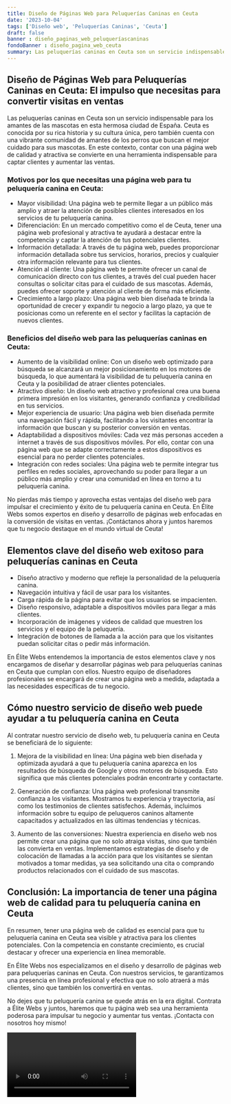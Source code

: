 ```yaml
---
title: Diseño de Páginas Web para Peluquerías Caninas en Ceuta
date: '2023-10-04'
tags: ['Diseño web', 'Peluquerías Caninas', 'Ceuta']
draft: false
banner : diseño_paginas_web_peluqueríascaninas
fondoBanner : diseño_pagina_web_ceuta
summary: Las peluquerías caninas en Ceuta son un servicio indispensable para los amantes de las mascotas en esta hermosa ciudad de España. Ceuta es conocida por su rica historia y su cultura única, pero también cuenta con una vibrante comunidad de amantes de los perros que buscan el mejor cuidado para sus mascotas. En este contexto, contar con una página web de calidad y atractiva se convierte en una herramienta indispensable para captar clientes y aumentar las ventas.
---
```


## Diseño de Páginas Web para Peluquerías Caninas en Ceuta: El impulso que necesitas para convertir visitas en ventas

Las peluquerías caninas en Ceuta son un servicio indispensable para los amantes de las mascotas en esta hermosa ciudad de España. Ceuta es conocida por su rica historia y su cultura única, pero también cuenta con una vibrante comunidad de amantes de los perros que buscan el mejor cuidado para sus mascotas. En este contexto, contar con una página web de calidad y atractiva se convierte en una herramienta indispensable para captar clientes y aumentar las ventas.

### Motivos por los que necesitas una página web para tu peluquería canina en Ceuta: 

- Mayor visibilidad: Una página web te permite llegar a un público más amplio y atraer la atención de posibles clientes interesados en los servicios de tu peluquería canina. 
- Diferenciación: En un mercado competitivo como el de Ceuta, tener una página web profesional y atractiva te ayudará a destacar entre la competencia y captar la atención de tus potenciales clientes.
- Información detallada: A través de tu página web, puedes proporcionar información detallada sobre tus servicios, horarios, precios y cualquier otra información relevante para tus clientes.
- Atención al cliente: Una página web te permite ofrecer un canal de comunicación directo con tus clientes, a través del cual pueden hacer consultas o solicitar citas para el cuidado de sus mascotas. Además, puedes ofrecer soporte y atención al cliente de forma más eficiente.
- Crecimiento a largo plazo: Una página web bien diseñada te brinda la oportunidad de crecer y expandir tu negocio a largo plazo, ya que te posicionas como un referente en el sector y facilitas la captación de nuevos clientes.

### Beneficios del diseño web para las peluquerías caninas en Ceuta:

- Aumento de la visibilidad online: Con un diseño web optimizado para búsqueda se alcanzará un mejor posicionamiento en los motores de búsqueda, lo que aumentará la visibilidad de tu peluquería canina en Ceuta y la posibilidad de atraer clientes potenciales.
- Atractivo diseño: Un diseño web atractivo y profesional crea una buena primera impresión en los visitantes, generando confianza y credibilidad en tus servicios.
- Mejor experiencia de usuario: Una página web bien diseñada permite una navegación fácil y rápida, facilitando a los visitantes encontrar la información que buscan y su posterior conversión en ventas.
- Adaptabilidad a dispositivos móviles: Cada vez más personas acceden a internet a través de sus dispositivos móviles. Por ello, contar con una página web que se adapte correctamente a estos dispositivos es esencial para no perder clientes potenciales.
- Integración con redes sociales: Una página web te permite integrar tus perfiles en redes sociales, aprovechando su poder para llegar a un público más amplio y crear una comunidad en línea en torno a tu peluquería canina.

No pierdas más tiempo y aprovecha estas ventajas del diseño web para impulsar el crecimiento y éxito de tu peluquería canina en Ceuta. En Élite Webs somos expertos en diseño y desarrollo de páginas web enfocadas en la conversión de visitas en ventas. ¡Contáctanos ahora y juntos haremos que tu negocio destaque en el mundo virtual de Ceuta!

<GifSeo />

<Cta />

## Elementos clave del diseño web exitoso para peluquerías caninas en Ceuta

- Diseño atractivo y moderno que refleje la personalidad de la peluquería canina.
- Navegación intuitiva y fácil de usar para los visitantes.
- Carga rápida de la página para evitar que los usuarios se impacienten.
- Diseño responsivo, adaptable a dispositivos móviles para llegar a más clientes.
- Incorporación de imágenes y videos de calidad que muestren los servicios y el equipo de la peluquería.
- Integración de botones de llamada a la acción para que los visitantes puedan solicitar citas o pedir más información.

En Élite Webs entendemos la importancia de estos elementos clave y nos encargamos de diseñar y desarrollar páginas web para peluquerías caninas en Ceuta que cumplan con ellos. Nuestro equipo de diseñadores profesionales se encargará de crear una página web a medida, adaptada a las necesidades específicas de tu negocio.

## Cómo nuestro servicio de diseño web puede ayudar a tu peluquería canina en Ceuta

Al contratar nuestro servicio de diseño web, tu peluquería canina en Ceuta se beneficiará de lo siguiente:

1. Mejora de la visibilidad en línea: Una página web bien diseñada y optimizada ayudará a que tu peluquería canina aparezca en los resultados de búsqueda de Google y otros motores de búsqueda. Esto significa que más clientes potenciales podrán encontrarte y contactarte.

2. Generación de confianza: Una página web profesional transmite confianza a los visitantes. Mostramos tu experiencia y trayectoria, así como los testimonios de clientes satisfechos. Además, incluimos información sobre tu equipo de peluqueros caninos altamente capacitados y actualizados en las últimas tendencias y técnicas.

3. Aumento de las conversiones: Nuestra experiencia en diseño web nos permite crear una página que no solo atraiga visitas, sino que también las convierta en ventas. Implementamos estrategias de diseño y de colocación de llamadas a la acción para que los visitantes se sientan motivados a tomar medidas, ya sea solicitando una cita o comprando productos relacionados con el cuidado de sus mascotas.

## Conclusión: La importancia de tener una página web de calidad para tu peluquería canina en Ceuta

En resumen, tener una página web de calidad es esencial para que tu peluquería canina en Ceuta sea visible y atractiva para los clientes potenciales. Con la competencia en constante crecimiento, es crucial destacar y ofrecer una experiencia en línea memorable.

En Élite Webs nos especializamos en el diseño y desarrollo de páginas web para peluquerías caninas en Ceuta. Con nuestros servicios, te garantizamos una presencia en línea profesional y efectiva que no solo atraerá a más clientes, sino que también los convertirá en ventas.

No dejes que tu peluquería canina se quede atrás en la era digital. Contrata a Élite Webs y juntos, haremos que tu página web sea una herramienta poderosa para impulsar tu negocio y aumentar tus ventas. ¡Contacta con nosotros hoy mismo!

<Video />

<CtaBot job='Peluquerías Caninas' city='Ceuta'/>

<Gmaps query='Ceuta+españa+maps' />